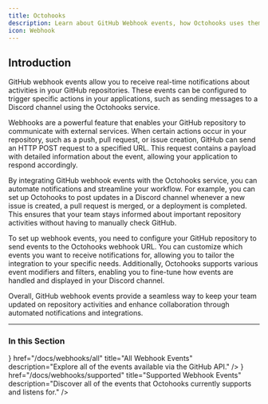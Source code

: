 ```yaml
---
title: Octohooks
description: Learn about GitHub Webhook events, how Octohooks uses them, and what they do!
icon: Webhook
---
```



## Introduction

GitHub webhook events allow you to receive real-time notifications about activities in your GitHub repositories. These events can be configured to trigger specific actions in your applications, such as sending messages to a Discord channel using the Octohooks service.

Webhooks are a powerful feature that enables your GitHub repository to communicate with external services. When certain actions occur in your repository, such as a push, pull request, or issue creation, GitHub can send an HTTP POST request to a specified URL. This request contains a payload with detailed information about the event, allowing your application to respond accordingly.

By integrating GitHub webhook events with the Octohooks service, you can automate notifications and streamline your workflow. For example, you can set up Octohooks to post updates in a Discord channel whenever a new issue is created, a pull request is merged, or a deployment is completed. This ensures that your team stays informed about important repository activities without having to manually check GitHub.

To set up webhook events, you need to configure your GitHub repository to send events to the Octohooks webhook URL. You can customize which events you want to receive notifications for, allowing you to tailor the integration to your specific needs. Additionally, Octohooks supports various event modifiers and filters, enabling you to fine-tune how events are handled and displayed in your Discord channel.

Overall, GitHub webhook events provide a seamless way to keep your team updated on repository activities and enhance collaboration through automated notifications and integrations.

---

### In this Section

<Cards>
  <Card
    icon={<ListIcon />}
    href="/docs/webhooks/all"
    title="All Webhook Events"
    description="Explore all of the events available via the GitHub API."
  />
  <Card
    icon={<ListCheckIcon />}
    href="/docs/webhooks/supported"
    title="Supported Webhook Events"
    description="Discover all of the events that Octohooks currently supports and listens for."
  />
</Cards>